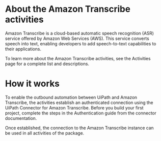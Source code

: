﻿# About the Amazon Transcribe activities

Amazon Transcribe is a cloud-based automatic speech recognition (ASR) service offered by Amazon Web Services (AWS). This service converts speech into text, enabling developers to add speech-to-text capabilities to their applications.



To learn more about the Amazon Transcribe activities, see the Activities page for a complete list and descriptions.

# How it works

To enable the outbound automation between UiPath and Amazon Transcribe, the activities establish an authenticated connection using the UiPath Connector for Amazon Transcribe. Before you build your first project, complete the steps in the Authentication guide from the connector documentation.

Once established, the connection to the Amazon Transcribe instance can be used in all activities of the package.
